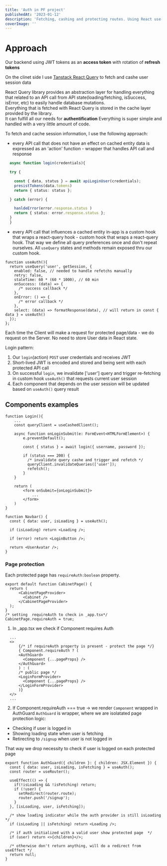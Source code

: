 ```yaml
---
title: 'Auth in PF project'
publishedAt: '2023-01-12'
description: 'Fetching, cashing and protecting routes. Using React use-Query, we can write clean and consistent way of handling Server data in our Client. Building solutions for data retrieving logic become enjoyable!'
coverImage: ''
---
```


# Approach

Our backend using JWT tokens as an **access token** with rotation of **refresh tokens**

On the clinet side I use [Tanstack React Query](https://react-query-v3.tanstack.com) to
fetch and cashe user session data

React Query library provides an abstraction layer for handling everything that
related to an API call from API state(loading/fetching, isSuccess, isError, etc) to easily handle database mutations.\
Everything that is fetched with React Query is stored in the cache layer provided by the library.\
It can fulfill all our needs for **authentification**
Everything is super simple and handled with a very little amount of code.

To fetch and cache session information, I use the following approach:

- every API call that does not have an effect on cached entity data is expressed as an 'action' function -
  wrapper that handles API call and response

```typescript:authActions.ts showLineNumbers
  async function login(credentials){

  try {

    const { data, status } = await apiLoginUser(credentials);
    presistTokens(data.tokens)
    return { status: status };

  } catch (error) {

    hanldeError(error.response.status )
    return { status: error.response.status };
  }
  }
```

- every API call that influences a cached entity in-app is a custom hook that wraps a react-query hook -
  custom hook that wraps a react-query hook.
  That way we define all query preferences once and don't repeat ourselves.
  All `useQuery` states and methods remain exposed thru our custom hook.

```typescript:useAuth.tsx showLineNumbers
function useAuth(){
  return useQuery('user', getSession, {
    enabled: false, // needed to handle refetchs manually
    retry: false,
    staleTime: 60 * (60 * 1000), // 60 min
    onSuccess: (data) => {
      /* success callback */
    },
    onError: () => {
      /* error callback */
    },
    select: (data) => formatResponse(data), // will return in const { data } = useAuth()
  });
};
```

Each time the Client will make a request for protected page/data - we do request on the Server.
No need to store User data in React state.

Login pattern:

1. Our `login`(action) `POST` user credentials and receives JWT
2. Short-lived JWT is encoded and stored and being sent with each protected API call
3. On successful `login`, we invalidate ['user'] query and trigger re-fetching
   in custom hook `useAuth()` that requests current user session
4. Each component that depends on the user session will be updated based on `useAuth()` query result

## Components examples

```typescript:Login.tsx showLineNumbers
function Login(){
    ...
    const queryClient = useCashedClient();

    async function onLoginSubmit(e: FormEvent<HTMLFormElement>) {
        e.preventDefault();

        const { status } = await login({ username, password });

        if (status === 200) {
          /* invalidate query cashe and trigger and refetch */
          queryClient.invalidateQueries(['user']);
          refetch();
        }
    }

    return (
        <form onSubmit={onLoginSubmit}>
            ...
        </form>
    )
}
```

```typescript:Navbar.tsx showLineNumbers
function Navbar() {
  const { data: user, isLoading } = useAuth();

  if (isLoading) return <Loading />;

  if (error) return <LoginButton />;

  return <UserAvatar />;
}
```

### Page protection

Each protected page has `requireAuth:boolean` property.

```typescript:cabinet.tsx showLineNumbers
export default function CabinetPage() {
  return (
      <CabinetPageProvider>
        <Cabinet />
      </CabinetPageProvider>
  );
}
/* setting  requireAuth to check in _app.tsx*/
CabinetPage.requireAuth = true;
```

1. In \_app.tsx we check if Component requires Auth

```typescript:_app.tsx
  ...
  <>
      {/* if requireAuth property is present - protect the page */}
      { Component.requireAuth ? (
      <AuthGuard>
        <Component {...pageProps} />
      </AuthGuard>
      ) : (
      /* public page */
      <LoginFormProvider>
        <Component {...pageProps} />
      </LoginFormProvider>
      )}
  </>
  ...
```

2. If Component.requireAuth === true -> we render `Component` wrapped in AuthGuard
   `AuthGuard` is wrapper, where we are isolatated page protection logic:

- Checking if user is logged in
- Showing loading state when user is fetching
- Retirecting to `/signup` when user is not logged in

That way we drop necessity to check if user is logged on each protected page

```typescript:AuthGuard.tsx showLineNumbers
export function AuthGuard({ children }: { children: JSX.Element }) {
  const { data: user, isLoading, isFetching } = useAuth();
  const router = useRouter();

  useEffect(() => {
    if(!isLoading && !isFetching) return;
    if (!user) {
      setRedirect(router.route);
      router.push('/signup');
    }
  }, [isLoading, user, isFetching]);

  /* show loading indicator while the auth provider is still isLoading */
  if (isLoading || isFetching) return <Loading />;

  /* if auth initialized with a valid user show protected page  */
  if (user) return <>{children}</>;

  /* otherwise don't return anything, will do a redirect from useEffect */
  return null;
}
```
